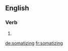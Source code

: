 
==English==

===Verb===
{{head|en|present participle}}

# {{present participle of|somatize|lang=en|nocat=1}}

[[de:somatizing]]
[[fr:somatizing]]